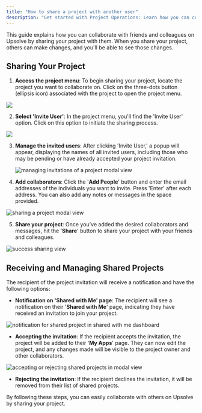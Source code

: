 ```yaml
---
title: "How to share a project with another user"
description: "Get started with Project Operations: Learn how you can collaborate by sharing your Upsolve project."
---
```


This guide explains how you can collaborate with friends and colleagues on Upsolve by sharing your project with them. When you share your project, others can make changes, and you'll be able to see those changes.

## Sharing Your Project

1. **Access the project menu**: To begin sharing your project, locate the project you want to collaborate on. Click on the three-dots button (ellipsis icon) associated with the project to open the project menu.

<img src="https://cdn.peaka.com/project-operations/click-3-dot.png" />

2. **Select 'Invite User'**: In the project menu, you'll find the 'Invite User' option. Click on this option to initiate the sharing process.

<img src="https://cdn.peaka.com/project-operations/share-app-1.png" />

3. **Manage the invited users**: After clicking 'Invite User,' a popup will appear, displaying the names of all invited users, including those who may be pending or have already accepted your project invitation.

   <img
     src="https://cdn.peaka.com/project-operations/share-app-2.png"
     alt="managing invitations of a project modal view"
   />

4. **Add collaborators**: Click the '**Add People**' button and enter the email addresses of the individuals you want to invite. Press 'Enter' after each address. You can also add any notes or messages in the space provided.

<img
  src="https://cdn.peaka.com/project-operations/share-app-3.png"
  alt="sharing a project modal view"
/>

5. **Share your project**: Once you've added the desired collaborators and messages, hit the '**Share**' button to share your project with your friends and colleagues.

<img
  src="https://cdn.peaka.com/project-operations/share-app-4.png"
  alt="success sharing view"
/>

## Receiving and Managing Shared Projects

The recipient of the project invitation will receive a notification and have the following options:

- **Notification on 'Shared with Me' page**: The recipient will see a notification on their '**Shared with Me**' page, indicating they have received an invitation to join your project.

<img
  src="https://cdn.peaka.com/project-operations/share-app-5.png"
  alt="notification for shared project in shared with me dashboard"
/>

- **Accepting the invitation**: If the recipient accepts the invitation, the project will be added to their '**My Apps**' page. They can now edit the project, and any changes made will be visible to the project owner and other collaborators.

<img
  src="https://cdn.peaka.com/project-operations/share-app-6.png"
  alt="accepting or rejecting shared projects in modal view"
/>

- **Rejecting the invitation**: If the recipient declines the invitation, it will be removed from their list of shared projects.

By following these steps, you can easily collaborate with others on Upsolve by sharing your project.
